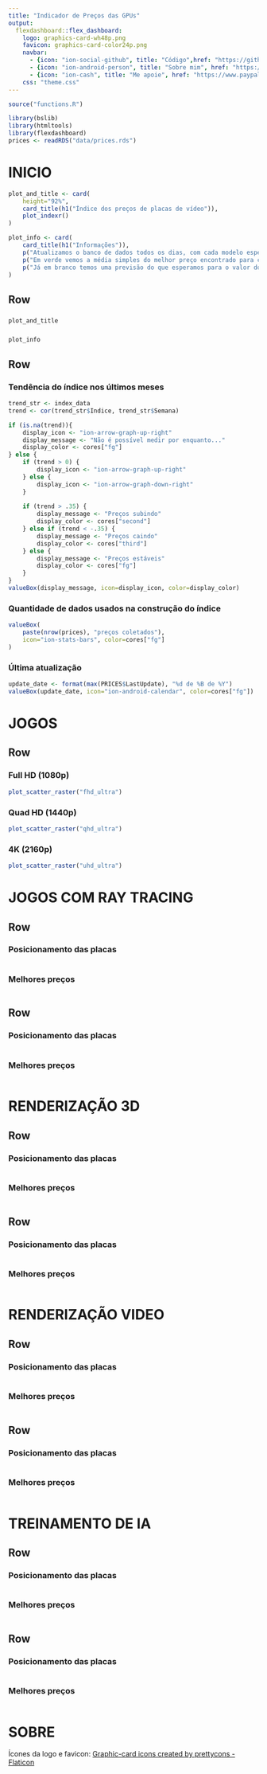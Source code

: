 ```yaml
---
title: "Indicador de Preços das GPUs"
output: 
  flexdashboard::flex_dashboard:
    logo: graphics-card-wh48p.png
    favicon: graphics-card-color24p.png
    navbar:
      - {icon: "ion-social-github", title: "Código",href: "https://github.com/VFLins/Prind_Monitor"}
      - {icon: "ion-android-person", title: "Sobre mim", href: "https://sites.google.com/view/vflins/"}
      - {icon: "ion-cash", title: "Me apoie", href: "https://www.paypal.com/donate/?hosted_button_id=LCT6TBWH4LN8S"}
    css: "theme.css"
---
```


```r
source("functions.R")

library(bslib)
library(htmltools)
library(flexdashboard)
prices <- readRDS("data/prices.rds")
```

INICIO {data-orientation=rows}
=======================================================================

```r
plot_and_title <- card(
    height="92%",
    card_title(h1("Índice dos preços de placas de vídeo")), 
    plot_indexr()
)

plot_info <- card(
    card_title(h1("Informações")),
    p("Atualizamos o banco de dados todos os dias, com cada modelo específico de placa de vídeo sendo atualizado a cada 3 dias. Aqui no índice, os preços são agregados em conjuntos de 7 dias para uma maior consistência."),
    p("Em verde vemos a média simples do melhor preço encontrado para cada chip gráfico acompanhado aqui, independentemente do modelo ou fabricante, este é nosso índice de preços."),
    p("Já em branco temos uma previsão do que esperamos para o valor do índice até o fim da próxima semana.")
)
```


Row 
-----------------------------------------------------------------------

###

```r
plot_and_title
```

### {data-width=200}

```r
plot_info
```

Row {data-height=80}
-----------------------------------------------------------------------

### Tendência do índice nos últimos meses

```r
trend_str <- index_data
trend <- cor(trend_str$Indice, trend_str$Semana)

if (is.na(trend)){
    display_icon <- "ion-arrow-graph-up-right"
    display_message <- "Não é possível medir por enquanto..."
    display_color <- cores["fg"]
} else {
    if (trend > 0) {
        display_icon <- "ion-arrow-graph-up-right"
    } else {
        display_icon <- "ion-arrow-graph-down-right"
    }
    
    if (trend > .35) {
        display_message <- "Preços subindo"
        display_color <- cores["second"]
    } else if (trend < -.35) {
        display_message <- "Preços caindo"
        display_color <- cores["third"]
    } else {
        display_message <- "Preços estáveis"
        display_color <- cores["fg"]
    }
}
valueBox(display_message, icon=display_icon, color=display_color)
```

### Quantidade de dados usados na construção do índice

```r
valueBox(
    paste(nrow(prices), "preços coletados"),
    icon="ion-stats-bars", color=cores["fg"]
)
```

### Última atualização

```r
update_date <- format(max(PRICES$LastUpdate), "%d de %B de %Y")
valueBox(update_date, icon="ion-android-calendar", color=cores["fg"])
```

JOGOS {data-navmenu="PREÇO E PERFORMANCE"}
=======================================================================

Row {data-height=550 .tabset .tabset-pills}
-----------------------------------------------------------------------

### Full HD (1080p)

```r
plot_scatter_raster("fhd_ultra")
```

### Quad HD (1440p)

```r
plot_scatter_raster("qhd_ultra")
```

### 4K (2160p)

```r
plot_scatter_raster("uhd_ultra")
```


JOGOS COM RAY TRACING {data-navmenu="PREÇO E PERFORMANCE"}
=======================================================================

Row {data-height=550}
-----------------------------------------------------------------------

### Posicionamento das placas {data-height=550}

```r

```

### Melhores preços {data-height=550}

```r

```

Row {data-height=450}
-----------------------------------------------------------------------

### Posicionamento das placas {data-height=550 data-navmenu="Jogos com Ray Tracing"}

```r

```

### Melhores preços {data-height=550 data-navmenu="Jogos com Ray Tracing"}

```r

```

RENDERIZAÇÃO 3D {data-navmenu="PREÇO E PERFORMANCE"}
=======================================================================

Row {data-height=550}
-----------------------------------------------------------------------

### Posicionamento das placas {data-height=550}

```r

```

### Melhores preços {data-height=550}

```r

```

Row {data-height=450}
-----------------------------------------------------------------------

### Posicionamento das placas {data-height=550 data-navmenu="Jogos com Ray Tracing"}

```r

```

### Melhores preços {data-height=550 data-navmenu="Jogos com Ray Tracing"}

```r

```

RENDERIZAÇÃO VIDEO {data-navmenu="PREÇO E PERFORMANCE"}
=======================================================================

Row {data-height=550}
-----------------------------------------------------------------------

### Posicionamento das placas {data-height=550}

```r

```

### Melhores preços {data-height=550}

```r

```

Row {data-height=450}
-----------------------------------------------------------------------

### Posicionamento das placas {data-height=550 data-navmenu="Jogos com Ray Tracing"}

```r

```

### Melhores preços {data-height=550 data-navmenu="Jogos com Ray Tracing"}

```r

```

TREINAMENTO DE IA {data-navmenu="PREÇO E PERFORMANCE"}
=======================================================================

Row {data-height=550}
-----------------------------------------------------------------------

### Posicionamento das placas {data-height=550}

```r

```

### Melhores preços {data-height=550}

```r

```

Row {data-height=450}
-----------------------------------------------------------------------

### Posicionamento das placas {data-height=550 data-navmenu="Jogos com Ray Tracing"}

```r

```

### Melhores preços {data-height=550 data-navmenu="Jogos com Ray Tracing"}

```r

```

SOBRE
======================================================================

Ícones da logo e favicon: <a href="https://www.flaticon.com/free-icons/graphic-card" title="graphic-card icons">Graphic-card icons created by prettycons - Flaticon</a>
